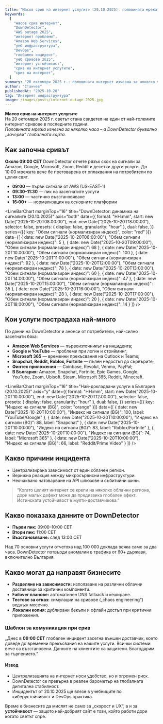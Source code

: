 ```yaml
---
title: "Масов срив на интернет услугите (20.10.2025): половината мрежа падна за часове"
keywords:
  [
    "масов срив интернет",
    "DownDetector",
    "AWS outage 2025",
    "интернет проблеми",
    "Amazon Web Services",
    "уеб инфраструктура",
    "DevOps",
    "глобален инцидент",
    "уеб сривове 2025",
    "интернет устойчивост",
    "срив на интернет услугите",
    "срив на интернет",
  ]
summary: "20 октомври 2025 г.: половината интернет изчезна за няколко часа. Какво точно се случи, кои услуги пострадаха и как реагира светът според DownDetector."
author: "Станчев"
publishedAt: "2025-10-20"
tag: "Интернет инфраструктура"
image: /images/posts/internet-outage-2025.jpg
---
```


<strong>Масов срив на интернет услугите</strong>  
На 20 октомври 2025 г. светът стана свидетел на един от най-големите интернет сривове в последните години.  
<em>Половината мрежа изчезна за няколко часа – а DownDetector буквално „зачерви“ глобалната карта.</em>  

<Feedback
  title="Основен извод"
  description="Сривът от 20.10.2025 показа колко крехък е интернет, когато зависим от няколко централни доставчика. Мулти-регионалната архитектура вече не е лукс, а нужда."
/>

<h2>Как започна сривът</h2>

<p><strong>Около 09:00 CET</strong> DownDetector отчете рязък скок на сигнали за Amazon, Google, Microsoft, Zoom, Reddit и десетки други услуги. До 10:00 мрежата вече бе претоварена от оплаквания на потребители по целия свят.</p>

<ul>
  <li><strong>09:00</strong> — първи сигнали от AWS (US-EAST-1)</li>
  <li><strong>09:30–11:30</strong> — пик на засегнатите услуги</li>
  <li><strong>13:00</strong> — частично възстановяване</li>
  <li><strong>16:00+</strong> — нормализация на основните платформи</li>
</ul>

<LineBarChart
  marginTop="16"
  title="DownDetector: динамика на сигналите (20.10.2025)"
  axis="both"
  date={{
    format: "HH:mm",
    start: new Date("2025-10-20T08:00:00"),
    end: new Date("2025-10-20T18:00:00"),
    selector: false,
    presets: { display: false, granularity: "hour" },
    dual: false,
  }}
  series={[{ key: "Обем сигнали (нормализиран индекс)", color: "red" }]}
  data={[
    { date: new Date("2025-10-20T08:00:00"), "Обем сигнали (нормализиран индекс)": 5 },
    { date: new Date("2025-10-20T09:00:00"), "Обем сигнали (нормализиран индекс)": 68 },
    { date: new Date("2025-10-20T10:00:00"), "Обем сигнали (нормализиран индекс)": 100 },
    { date: new Date("2025-10-20T11:00:00"), "Обем сигнали (нормализиран индекс)": 92 },
    { date: new Date("2025-10-20T12:00:00"), "Обем сигнали (нормализиран индекс)": 78 },
    { date: new Date("2025-10-20T13:00:00"), "Обем сигнали (нормализиран индекс)": 60 },
    { date: new Date("2025-10-20T14:00:00"), "Обем сигнали (нормализиран индекс)": 47 },
    { date: new Date("2025-10-20T15:00:00"), "Обем сигнали (нормализиран индекс)": 35 },
    { date: new Date("2025-10-20T16:00:00"), "Обем сигнали (нормализиран индекс)": 28 },
    { date: new Date("2025-10-20T17:00:00"), "Обем сигнали (нормализиран индекс)": 20 },
    { date: new Date("2025-10-20T18:00:00"), "Обем сигнали (нормализиран индекс)": 14 }
  ]}
/>

<h2>Кои услуги пострадаха най-много</h2>

<p>По данни на DownDetector и анонси от потребители, най-силно засегнати бяха:</p>

<ul>
  <li><strong>Amazon Web Services</strong> — първоизточникът на инцидента;</li>
  <li><strong>Google и YouTube</strong> — проблеми при логин и стрийминг;</li>
  <li><strong>Microsoft 365</strong> — временни прекъсвания на Outlook и Teams;</li>
  <li><strong>Snapchat, Reddit, Roblox, Fortnite</strong> — пълен недостъп до сървърите;</li>
  <li><strong>Финтех приложения</strong> — Coinbase, Revolut, Venmo, PayPal;</li>
  <li><strong>В България:</strong> Amazon, Snapchat, Fortnite, Epic Games, Google, YouTube, Zoom, Ubisoft, Steam, Microsoft 365, Reddit, Minecraft.</li>
</ul>

<LineBarChart
  marginTop="16"
  title="Най-докладвани услуги в България (20.10.2025)"
  axis="y"
  date={{
    format: "HH:mm",
    start: new Date("2025-10-20T10:00:00"),
    end: new Date("2025-10-20T12:00:00"),
    selector: false,
    presets: { display: false, granularity: "hour" },
    dual: false,
  }}
  series={[{ key: "Индекс на сигнали (BG)", color: "orange" }]}
  data={[
    { date: new Date("2025-10-20T10:00:00"), "Индекс на сигнали (BG)": 100, label: "YouTube/Google" },
    { date: new Date("2025-10-20T10:00:00"), "Индекс на сигнали (BG)": 88, label: "Snapchat" },
    { date: new Date("2025-10-20T10:00:00"), "Индекс на сигнали (BG)": 83, label: "Roblox/Fortnite" },
    { date: new Date("2025-10-20T10:00:00"), "Индекс на сигнали (BG)": 74, label: "Microsoft 365" },
    { date: new Date("2025-10-20T10:00:00"), "Индекс на сигнали (BG)": 66, label: "Reddit/Prime Video" }
  ]}
/>

<h2>Какво причини инцидента</h2>

<Feedback
  title="Причина"
  description="Според AWS, първопричината е била грешка в мрежов контролен слой в региона US-EAST-1, която е повлияла на глобални DNS и балансери."
/>

<ul>
  <li>Централизирана зависимост от един облачен регион.</li>
  <li>Верижна реакция между микросървисни инфраструктури.</li>
  <li>Неочаквано натоварване на API шлюзове и събитийни шини.</li>
</ul>

<BlockQuote
  author={{ name: "Станчев" }}
  subline="SRE консултант"
>
  “Когато целият интернет се крепи на няколко облачни региона, дори малък дефект може да предизвика глобален ефект. Истинската устойчивост е мулти-доставчикова.”
</BlockQuote>

<h2>Какво показаха данните от DownDetector</h2>

<ul>
  <li><strong>Първи пик:</strong> 09:00–10:00 CET</li>
  <li><strong>Втори пик:</strong> 11:00 CET</li>
  <li><strong>Възстановяване:</strong> след 13:00 CET</li>
</ul>

<Text onBackground="neutral-weak">
Над 70 основни услуги отчетоха над 100 000 доклада всяка само за два часа. DownDetector потвърди аномалии в трафика от 60+ държави, включително България.
</Text>

<h2>Какво могат да направят бизнесите</h2>

<ul>
  <li><strong>Разделяне на зависимости:</strong> използване на различни облачни доставчици за критични компоненти.</li>
  <li><strong>Failover планове:</strong> автоматичен DNS fallback и кеширане.</li>
  <li><strong>Тестове за отказ:</strong> симулации на сривове („chaos engineering“) веднъж месечно.</li>
  <li><strong>Локални копия:</strong> дублирани бекъпи и офлайн достъп при критични приложения.</li>
</ul>

<h3>Шаблон за комуникация при срив</h3>

<Text onBackground="neutral-weak">
„Днес в <strong>09:00 CET</strong> глобален инцидент засегна външен доставчик, което доведе до временни прекъсвания на нашите услуги. Всички системи вече са възстановени. Данните на клиентите са защитени. Благодарим за търпението.“
</Text>

<h4>Извод</h4>

<ul>
  <li>Централизацията на интернет носи удобство, но и огромен риск.</li>
  <li>DownDetector се превърна в реален барометър на глобалната дигитална стабилност.</li>
  <li>Инцидентът от 20.10.2025 ще влезе в учебниците по киберустойчивост и DevOps практика.</li>
</ul>

<Text onBackground="neutral-weak">
Време е бизнесите да мислят не само за „скорост и UX“, а и за <strong>устойчивост</strong> — защото най-добрият сайт е този, който работи дори когато светът спре.
</Text>
